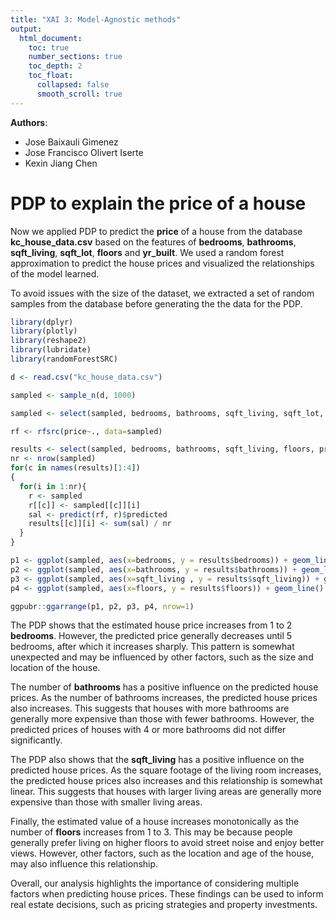 ---
title: "XAI 3: Model-Agnostic methods"
output: 
  html_document:
    toc: true
    number_sections: true
    toc_depth: 2
    toc_float:
      collapsed: false
      smooth_scroll: true
---

**Authors**: 

* Jose Baixauli Gimenez
* Jose Francisco Olivert Iserte
* Kexin Jiang Chen


# **PDP to explain the price of a house**

Now we applied PDP to predict the **price** of a house from the database **kc_house_data.csv** based on the features of **bedrooms**, **bathrooms**, **sqft_living**, **sqft_lot**, **floors** and **yr_built**. We used a random forest approximation to predict the house prices and visualized the relationships of the model learned.

To avoid issues with the size of the dataset, we extracted a set of random samples from the database before generating the the data for the PDP.

```{r echo=FALSE, warning=FALSE, message=FALSE}
library(dplyr)
library(plotly)
library(reshape2)
library(lubridate)
library(randomForestSRC)

d <- read.csv("kc_house_data.csv")

sampled <- sample_n(d, 1000)

sampled <- select(sampled, bedrooms, bathrooms, sqft_living, sqft_lot, floors, yr_built, price)

rf <- rfsrc(price~., data=sampled)

results <- select(sampled, bedrooms, bathrooms, sqft_living, floors, price)
nr <- nrow(sampled)
for(c in names(results)[1:4])
{
  for(i in 1:nr){
    r <- sampled
    r[[c]] <- sampled[[c]][i]
    sal <- predict(rf, r)$predicted
    results[[c]][i] <- sum(sal) / nr
  }
}

```

```{r echo=FALSE, warning=FALSE, message=FALSE}
p1 <- ggplot(sampled, aes(x=bedrooms, y = results$bedrooms)) + geom_line() + geom_rug(alpha=0.1, sides="b") +  xlab("Bedrooms") + ylab("Prediction")
p2 <- ggplot(sampled, aes(x=bathrooms, y = results$bathrooms)) + geom_line() + geom_rug(alpha=0.1, sides="b") +  xlab("Bathrooms") + ylab(NULL)
p3 <- ggplot(sampled, aes(x=sqft_living , y = results$sqft_living)) + geom_line() + geom_rug(alpha=0.1, sides="b") +  xlab("sqft_living") + ylab(NULL)
p4 <- ggplot(sampled, aes(x=floors, y = results$floors)) + geom_line() + geom_rug(alpha=0.1, sides="b") + xlab("Floors") + ylab(NULL)

ggpubr::ggarrange(p1, p2, p3, p4, nrow=1)
```

The PDP shows that the estimated house price increases from 1 to 2 **bedrooms**. However, the predicted price generally decreases until 5 bedrooms, after which it increases sharply. This pattern is somewhat unexpected and may be influenced by other factors, such as the size and location of the house.

The number of **bathrooms** has a positive influence on the predicted house prices. As the number of bathrooms increases, the predicted house prices also increases. This suggests that houses with more bathrooms are generally more expensive than those with fewer bathrooms. However, the predicted prices of houses with 4 or more bathrooms did not differ significantly.

The PDP also shows that the **sqft_living** has a positive influence on the predicted house prices. As the square footage of the living room increases, the predicted house prices also increases and this relationship is somewhat linear. This suggests that houses with larger living areas are generally more expensive than those with smaller living areas.

Finally, the estimated value of a house increases monotonically as the number of **floors** increases from 1 to 3. This may be because people generally prefer living on higher floors to avoid street noise and enjoy better views. However, other factors, such as the location and age of the house, may also influence this relationship.

Overall, our analysis highlights the importance of considering multiple factors when predicting house prices. These findings can be used to inform real estate decisions, such as pricing strategies and property investments.
